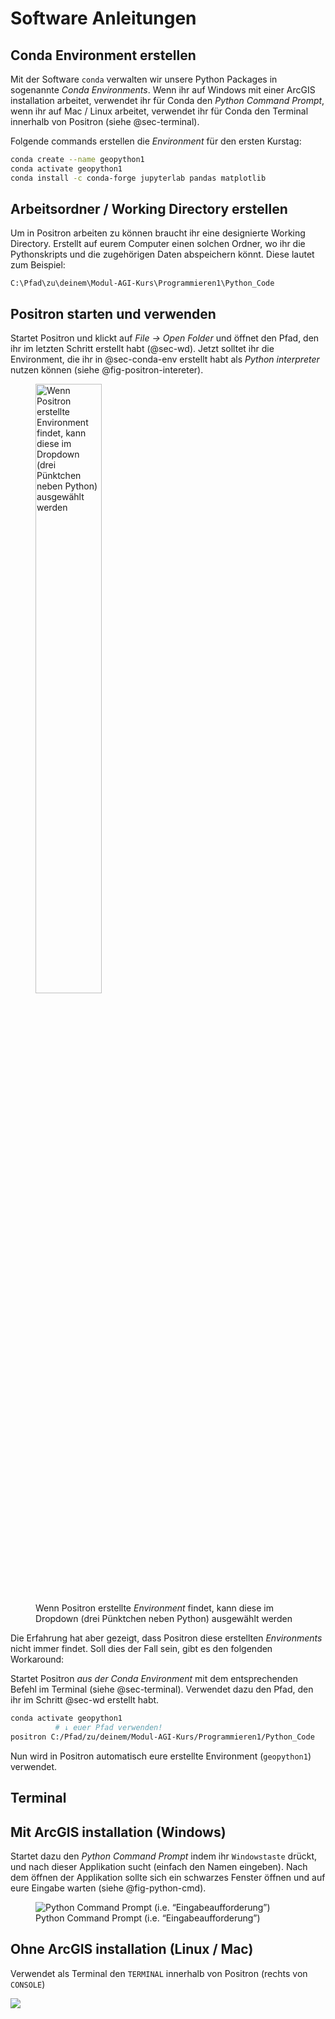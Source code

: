 
# Software Anleitungen

## Conda Environment erstellen {#sec-conda-env}

Mit der Software `conda` verwalten wir unsere Python Packages in sogenannte *Conda Environments*.  Wenn ihr auf Windows mit einer ArcGIS installation arbeitet, verwendet ihr für Conda den *Python Command Prompt*, wenn ihr auf Mac / Linux arbeitet, verwendet ihr für Conda den Terminal innerhalb von Positron (siehe @sec-terminal).

Folgende commands erstellen die *Environment* für den ersten Kurstag:

```bash
conda create --name geopython1
conda activate geopython1
conda install -c conda-forge jupyterlab pandas matplotlib
```

## Arbeitsordner / Working Directory erstellen {#sec-wd}

Um in Positron arbeiten zu können braucht ihr eine designierte Working Directory. Erstellt auf eurem Computer einen solchen Ordner, wo ihr die Pythonskripts und die zugehörigen Daten abspeichern könnt. Diese lautet zum Beispiel: 

`C:\Pfad\zu\deinem\Modul-AGI-Kurs\Programmieren1\Python_Code`

## Positron starten und verwenden

Startet Positron und klickt auf *File → Open Folder* und öffnet den Pfad, den ihr im letzten Schritt erstellt habt (@sec-wd). Jetzt solltet ihr die Environment, die ihr in @sec-conda-env erstellt habt als *Python interpreter* nutzen können (siehe @fig-positron-intereter).


![Wenn Positron erstellte *Environment* findet, kann diese im Dropdown (drei Pünktchen neben Python) ausgewählt werden](figures/positron-interpreter.png){#fig-positron-intereter width=50%}


Die Erfahrung hat aber gezeigt, dass Positron diese erstellten *Environments* nicht immer findet. Soll dies der Fall sein, gibt es den folgenden Workaround: 

Startet Positron *aus der Conda Environment* mit dem entsprechenden Befehl im Terminal (siehe @sec-terminal). Verwendet dazu den Pfad, den ihr im Schritt @sec-wd erstellt habt.

```.bash
conda activate geopython1                                      
          # ↓ euer Pfad verwenden!
positron C:/Pfad/zu/deinem/Modul-AGI-Kurs/Programmieren1/Python_Code
```

Nun wird in Positron automatisch eure erstellte Environment (`geopython1`) verwendet.




## Terminal {#sec-terminal}

:::{.panel-tabset}

## Mit ArcGIS installation (Windows) {#sec-terminal-windows}

Startet dazu den *Python Command Prompt* indem ihr `Windowstaste` drückt, und nach dieser Applikation sucht (einfach den Namen eingeben). Nach dem öffnen der Applikation sollte sich ein schwarzes Fenster öffnen und auf eure Eingabe warten (siehe @fig-python-cmd).

![Python Command Prompt (i.e. "Eingabeaufforderung")](figures/python-command-prompt.PNG){#fig-python-cmd}


## Ohne ArcGIS installation (Linux / Mac) {#sec-terminal-nonwindows}

Verwendet als Terminal den `TERMINAL` innerhalb von Positron (rechts von `CONSOLE`)


![](figures/positron-terminal.png)

:::





